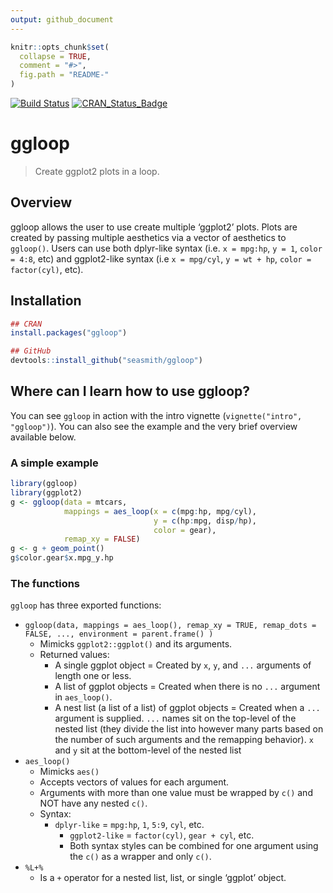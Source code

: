 ```yaml
---
output: github_document
---
```


```r
knitr::opts_chunk$set(
  collapse = TRUE,
  comment = "#>",
  fig.path = "README-"
)
```

[![Build Status](https://travis-ci.org/seasmith/ggloop.svg?branch=master)](https://travis-ci.org/seasmith/ggloop)
[![CRAN_Status_Badge](http://www.r-pkg.org/badges/version/ggloop)](http://cran.r-project.org/package=ggloop)

# ggloop

> Create ggplot2 plots in a loop.

## Overview
ggloop allows the user to use create multiple 'ggplot2' plots. Plots are created by passing multiple aesthetics via a vector of aesthetics to `ggloop()`. Users can use both dplyr-like syntax (i.e. `x = mpg:hp`, `y = 1`, `color = 4:8`, etc) and ggplot2-like syntax (i.e `x = mpg/cyl`, `y = wt + hp`, `color = factor(cyl)`, etc).

## Installation
```r
## CRAN
install.packages("ggloop")

## GitHub
devtools::install_github("seasmith/ggloop")  
```

## Where can I learn how to use ggloop?
You can see `ggloop` in action with the intro vignette (`vignette("intro", "ggloop")`). You can also see the example and  the very brief overview available below.

### A simple example

```r
library(ggloop)
library(ggplot2)
g <- ggloop(data = mtcars, 
            mappings = aes_loop(x = c(mpg:hp, mpg/cyl), 
                                y = c(hp:mpg, disp/hp),
                                color = gear), 
            remap_xy = FALSE)
g <- g + geom_point()
g$color.gear$x.mpg_y.hp
```

### The functions

`ggloop` has three exported functions: 

* `ggloop(data, mappings = aes_loop(), remap_xy = TRUE, remap_dots = FALSE, ..., environment = parent.frame() )`
    * Mimicks `ggplot2::ggplot()` and its arguments.
    * Returned values:
	    * A single ggplot object = Created by `x`, `y`, and `...` arguments of length one or less.
	    * A list of ggplot objects = Created when there is no `...` argument in `aes_loop()`.
	    * A nest list (a list of a list) of ggplot objects = Created when a `...` argument is supplied. `...` names sit on the top-level of the nested list (they divide the list into however many parts based on the number of such arguments and the remapping behavior). `x` and `y` sit at the bottom-level of the nested list
* `aes_loop()`
    * Mimicks `aes()`
    * Accepts vectors of values for each argument.
    * Arguments with more than one value must be wrapped by `c()` and NOT have any nested `c()`.
  	* Syntax:
       	* `dplyr-like` = `mpg:hp`, `1`, `5:9`, `cyl`, etc.
	      * `ggplot2-like` = `factor(cyl)`, `gear + cyl`, etc.
	      * Both syntax styles can be combined for one argument using the `c()` as a wrapper and only `c()`.
* `%L+%`
    * Is a `+` operator for a nested list, list, or single 'ggplot' object.
